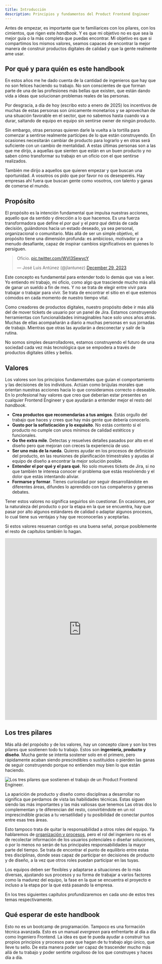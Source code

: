 ```yaml
---
title: Introducción
description: Principios y fundamentos del Product Frontend Engineer
---
```


Antes de empezar, es importante que te familiarices con los pilares, con los cimientos, que rigen este _handbook_. Y es que mi objetivo no es que sea la mejor guía o la más completa que puedas encontrar. Mi objetivo es que si compartimos los mismos valores, seamos capaces de encontrar la mejor manera de construir productos digitales de calidad y que la gente realmente ame usar.

## Por qué y para quién es este handbook

En estos años me he dado cuenta de la cantidad de ingenieros que hay que no son felices haciendo su trabajo. No son conscientes de que forman parte de una de las profesiones más bellas que existen, que están dando vida a ideas que solucionan problemas reales de las personas.

Por desgracia, a día de hoy (escribo esto a enero de 2025) los incentivos de muchas de estas personas son únicamente monetarios y se aprovechan de una situación favorable en el sector, que no sabemos hasta cuando va a durar, saltando de equipo en equipo sin sentirse owner de ningún producto.

Sin embargo, otras personas quieren darle la vuelta a la tortilla para comenzar a sentirse realmente partícipes de lo que están construyendo. En ocasiones necesitarán cambiar de producto para lograrlo y en otras será suficiente con un cambio de mentalidad. A estas últimas personas son a las que me dirijo, a aquellas que sienten que están en un buen producto y no saben cómo transformar su trabajo en un oficio con el que sentirse realizados.

También me dirijo a aquellos que quieren empezar y que buscan una oportunidad. A vosotros os pido que por favor no os desesperéis. Hay empresas ahí fuera que buscan gente como vosotros, con talento y ganas de comerse el mundo.

## Propósito

El propósito es la intención fundamental que impulsa nuestras acciones, aquello que da sentido y dirección a lo que hacemos. Es una fuerza transformadora que define el *por qué* y el *para qué* detrás de cada decisión, guiándonos hacia un estado deseado, ya sea personal, organizacional o comunitario. Más allá de ser un simple objetivo, el propósito tiene una dimensión profunda: es ambicioso, motivador y a menudo desafiante, capaz de inspirar cambios significativos en quienes lo persiguen.

<blockquote class="twitter-tweet"><p lang="en" dir="ltr">Oficio. <a href="https://t.co/WVI3SewycY">pic.twitter.com/WVI3SewycY</a></p>&mdash; José Luis Antúnez (@jlantunez) <a href="https://twitter.com/jlantunez/status/1740745121375863106?ref_src=twsrc%5Etfw">December 29, 2023</a></blockquote> <script async src="https://platform.twitter.com/widgets.js" charset="utf-8"></script>

Este concepto es fundamental para entender todo lo demás que vas a leer. Yo entiendo mi trabajo, mi oficio, como algo que trasciende mucho más allá de ganar un sueldo a fin de mes. Y no se trata de elegir entre vivir para trabajar o trabajar para vivir. Se trata de encontrar el sitio en el que estemos cómodos en cada momento de nuestro tiempo vital.

Como creadores de productos digitales, nuestro propósito debe ir más allá del de mover tickets de usuario por un panel de Jira. Estamos construyendo herramientas con funcionalidades inimaginables hace solo unos años atrás. Muchas de ellas acompañarán a diario a muchas personas en sus jornadas de trabajo. Mientras que otras las ayudarán a desconectar y salir de la rutina.

No somos simples desarrolladores, estamos construyendo el futuro de una sociedad cada vez más tecnológica que se empodera a través de productos digitales útiles y bellos.

## Valores

Los valores son los principios fundamentales que guían el comportamiento y las decisiones de los individuos. Actúan como brújulas morales que orientan nuestras acciones hacia lo que consideramos correcto o deseable. En lo profesional hay valores que creo que deberían estar presentes en cualquier Frontend Engineer y que ayudarán a entender mejor el resto del _handbook_.

- **Crea productos que recomendarías a tus amigos**. Estás orgullo del trabajo que haces y crees que hay más gente que debería conocerlo.
- **Gusto por la sofisticación y lo exquisito**. No estás contento si el producto no cumple con unos mínimos de calidad estéticos y funcionales.
- **Go the extra mile**. Detectas y resuelves detalles pasados por alto en el diseño pero que mejoran con creces la experiencia de uso.
- **Ser uno más de la rueda**. Quieres ayudar en los procesos de definición del producto, en las reuniones de planificación trimestrales y ayudas al equipo de diseño a encontrar la mejor solución posible.
- **Entender el por qué y el para qué**. No solo mueves tickets de Jira, si no que también te interesa conocer el problema que estás resolviendo y el dolor que estás intentando aliviar.
- **Formarse y formar**. Tienes curiosidad por seguir desarrollándote en diferentes áreas, difundes lo aprendido con tus compañeros y generas debates.

Tener estos valores no significa seguirlos sin cuestionar. En ocasiones, por la naturaleza del producto o por la etapa en la que se encuentra, hay que pasar por alto algunos estándares de calidad o adaptar algunos procesos, lo cual tiene sus ventajas y hay que reconocerlas y aceptarlas.

Si estos valores resuenan contigo es una buena señal, porque posiblemente el resto de capítulos también lo hagan.

<iframe width="100%" height="600px" src="https://www.youtube.com/embed/gnU9Vgt8Hmg?si=A3k_kLmz236s2QTy" title="YouTube video player" frameborder="0" allow="accelerometer; autoplay; clipboard-write; encrypted-media; gyroscope; picture-in-picture; web-share" referrerpolicy="strict-origin-when-cross-origin" allowfullscreen></iframe>

## Los tres pilares

Más allá del propósito y de los valores, hay un concepto clave y son los tres pilares que sostienen todo tu trabajo. Estos son **ingeniería, producto y diseño**. Mucha gente se intenta sostener solo en el primero, pero rápidamente acaban siendo prescindibles o sustituidos o pierden las ganas de seguir construyendo porque no entienden muy bien lo que están haciendo.

![Los tres pilares que sostienen el trabajo de un Product Frontend Engineer.](/images/three-pilars-frontend-engineer.png)

La aparición de producto y diseño como disciplinas a desarrollar no significa que perdamos de vista las habilidades técnicas. Estas siguen siendo las más importantes y las más valiosas que tenemos Las otras dos lo complementan y te diferencian del resto, convirtiéndote en un rol imprescindible gracias a tu versatilidad y tu posibilidad de conectar puntos entre esas tres áreas.

Esto tampoco trata de quitar la responsabilidad a otros roles del equipo. Ya hablaremos de [organización y procesos](/capitulos/organizacion-procesos), pero el rol del ingeniero no es el de recolectar información de los usuarios potenciales o diseñar soluciones, o por lo menos no serán de tus principales responsabilidades la mayor parte del tiempo. Se trata de encontrar el punto de equilibrio entre estas tres disciplinas, donde seas capaz de participar en decisiones de producto y de diseño, a la vez que otros roles puedan participar en las tuyas.

Los equipos deben ser flexibles y adaptarse a situaciones de lo más diversas, ajustando sus procesos y su forma de trabajar a varios factores como la madurez del equipo, la fase en la que se encuentra el proyecto e incluso a la etapa por la que está pasando la empresa.

En los tres siguientes capítulos profundizaremos en cada uno de estos tres temas respectivamente.

## Qué esperar de este handbook

Esto no es un bootcamp de programación. Tampoco es una formación técnica avanzada. Esto es un manual _evergreen_ para enfrentarte al día a día como Ingeniero Frontend. La idea es que te pueda ayudar a construir tus propios principios y procesos para que hagan de tu trabajo algo único, que lleve tu sello. De esta manera poder ser capaz de trascender mucho más allá de tu trabajo y poder sentirte orgulloso de los que construyes y haces día a día.